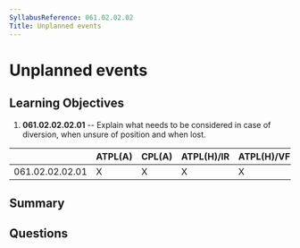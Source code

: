 ```yaml
---
SyllabusReference: 061.02.02.02
Title: Unplanned events
---
```


# Unplanned events

## Learning Objectives

1.  **061.02.02.02.01** -- Explain what needs to be considered in case of
    diversion, when unsure of position and when lost.

|                 | ATPL(A) | CPL(A) | ATPL(H)/IR | ATPL(H)/VFR | CPL(H) | IR | CBIR(A) |
| --------------- | ------- | ------ | ---------- | ----------- | ------ | -- | ------- |
| 061.02.02.02.01 | X       | X      | X          | X           | X      |    |         |

## Summary

## Questions
